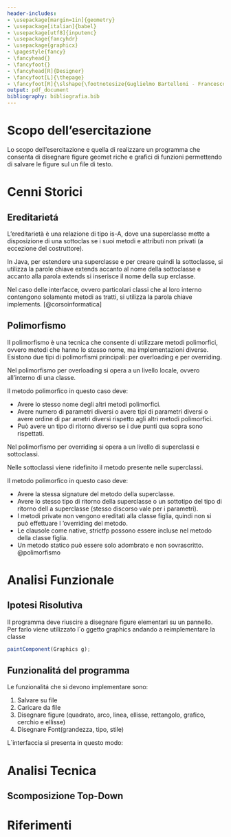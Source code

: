 ```yaml
---
header-includes:
- \usepackage[margin=1in]{geometry}
- \usepackage[italian]{babel}
- \usepackage[utf8]{inputenc}
- \usepackage{fancyhdr}
- \usepackage{graphicx}
- \pagestyle{fancy}
- \fancyhead{}
- \fancyfoot{}
- \fancyhead[R]{Designer}
- \fancyfoot[L]{\thepage}
- \fancyfoot[R]{\slshape{\footnotesize{Guglielmo Bartelloni - Francesco Bellezza}}}
output: pdf_document
bibliography: bibliografia.bib
---
```



\thispagestyle{empty}
\begin{center}
        \vspace{1cm}
        \textbf{\huge{Designer}}\\ 
        \vspace{1cm}
	\includegraphics[scale=0.7]{logoITTS.jpg}\\
        \vspace{1cm}
        \large{Guglielmo Bartelloni, Francesco Bellezza}\\
        \vspace{0.5cm}
        24 Dicembre, 2017\\
        \today\\
        \vspace{0.5cm}
        \vspace{0.5cm}
        4IB\\
        Luigi Vestri e Davide Caramelli\\
        \vspace{1cm}
        \Large{Laboratorio di Informatica}
\end{center}

\clearpage
\tableofcontents
\clearpage


# Scopo dell'esercitazione
Lo scopo dell'esercitazione e quella di realizzare un programma che consenta di disegnare figure geomet
riche e grafici di funzioni permettendo di salvare le figure sul un file di testo.

# Cenni Storici
## Ereditarietá
L’ereditarietà è una relazione di tipo is-A, dove una superclasse mette a disposizione di una sottoclas
se i suoi metodi e attributi non privati (a eccezione del costruttore).

In Java, per estendere una superclasse e per creare quindi la sottoclasse, si utilizza la parole chiave
 extends accanto al nome della sottoclasse e accanto alla parola extends si inserisce il nome della sup
erclasse.

Nel caso delle interfacce, ovvero particolari classi che al loro interno contengono solamente metodi as
tratti, si utilizza la parola chiave implements.
[@corsoinformatica]

## Polimorfismo
Il polimorfismo è una tecnica che consente di utilizzare metodi polimorfici, ovvero metodi che hanno lo
 stesso nome, ma implementazioni diverse.
Esistono due tipi di polimorfismi principali: per overloading e per overriding.

Nel polimorfismo per overloading si opera a un livello locale, ovvero all’interno di una classe.

Il metodo polimorfico in questo caso deve:

- Avere lo stesso nome degli altri metodi polimorfici.
- Avere numero di parametri diversi o avere tipi di parametri diversi o avere ordine di par
ametri diversi rispetto agli altri metodi polimorfici.
- Può avere un tipo di ritorno diverso se i due punti qua sopra sono rispettati.
  
Nel polimorfismo per overriding si opera a un livello di superclassi e sottoclassi.

Nelle sottoclassi viene ridefinito il metodo presente nelle superclassi.

Il metodo polimorfico in questo caso deve:

- Avere la stessa signature del metodo della superclasse.
- Avere lo stesso tipo di ritorno della superclasse o un sottotipo del tipo di ritorno dell
a superclasse (stesso discorso vale per i parametri).
- I metodi private non vengono ereditati alla classe figlia, quindi non si può effettuare l
’overriding del metodo.
- Le clausole come native, strictfp possono essere incluse nel metodo della classe figlia.
- Un metodo statico può essere solo adombrato e non sovrascritto.
@polimorfismo

# Analisi Funzionale

## Ipotesi Risolutiva

Il programma deve riuscire a disegnare figure elementari su un pannello. Per farlo viene utilizzato l`o
ggetto graphics andando a reimplementare la classe

```javascript
paintComponent(Graphics g);
```

## Funzionalitá del programma
Le funzionalitá che si devono implementare sono:

1. Salvare su file
2. Caricare da file
3. Disegnare figure (quadrato, arco, linea, ellisse, rettangolo, grafico, cerchio e ellisse)
4. Disegnare Font(grandezza, tipo,  stile)

L`interfaccia si presenta in questo modo:


# Analisi Tecnica

## Scomposizione Top-Down





# Riferimenti





